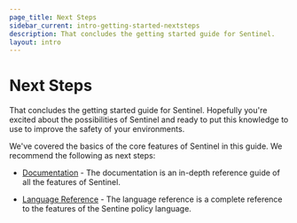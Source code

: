 ```yaml
---
page_title: Next Steps
sidebar_current: intro-getting-started-nextsteps
description: That concludes the getting started guide for Sentinel.
layout: intro
---
```


# Next Steps

That concludes the getting started guide for Sentinel. Hopefully you're excited
about the possibilities of Sentinel and ready to put this knowledge to use to
improve the safety of your environments.

We've covered the basics of the core features of Sentinel in this guide.
We recommend the following as next steps:

* [Documentation](/sentinel) - The documentation is an in-depth
  reference guide of all the features of Sentinel.

* [Language Reference](/sentinel/language) - The language reference
  is a complete reference to the features of the Sentine policy language.
